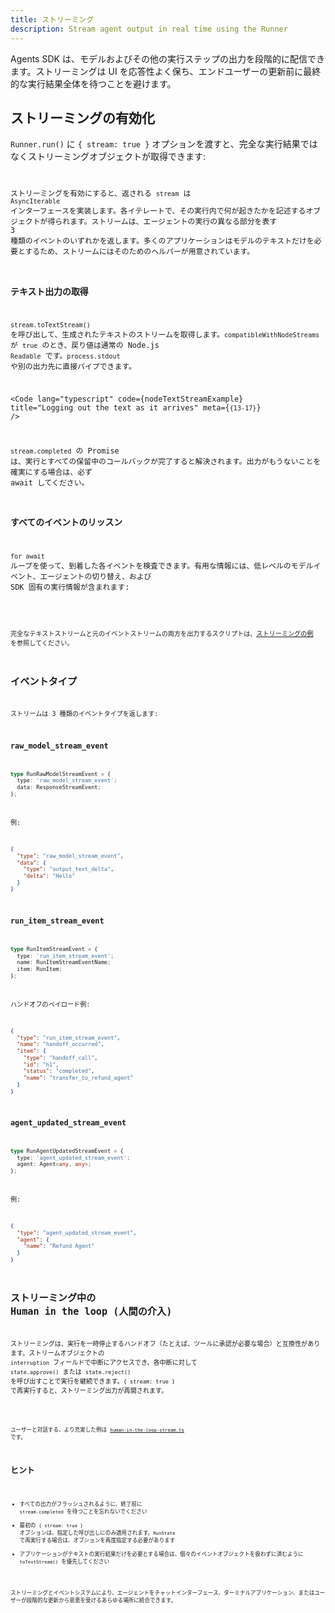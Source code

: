 ```yaml
---
title: ストリーミング
description: Stream agent output in real time using the Runner
---
```



Agents SDK は、モデルおよびその他の実行ステップの出力を段階的に配信できます。ストリーミングは UI を応答性よく保ち、エンドユーザーの更新前に最終的な実行結果全体を待つことを避けます。

## ストリーミングの有効化

`Runner.run()` に `{ stream: true }` オプションを渡すと、完全な実行結果ではなくストリーミングオブジェクトが取得できます:

<Code
  lang="typescript"
  code={basicStreamingExample}
  title="Enabling streaming"
/>

ストリーミングを有効にすると、返される `stream` は `AsyncIterable` インターフェースを実装します。各イテレートで、その実行内で何が起きたかを記述するオブジェクトが得られます。ストリームは、エージェントの実行の異なる部分を表す 3 種類のイベントのいずれかを返します。多くのアプリケーションはモデルのテキストだけを必要とするため、ストリームにはそのためのヘルパーが用意されています。

### テキスト出力の取得

`stream.toTextStream()` を呼び出して、生成されたテキストのストリームを取得します。`compatibleWithNodeStreams` が `true` のとき、戻り値は通常の Node.js `Readable` です。`process.stdout` や別の出力先に直接パイプできます。

<Code
  lang="typescript"
  code={nodeTextStreamExample}
  title="Logging out the text as it arrives"
  meta={`{13-17}`}
/>

`stream.completed` の Promise は、実行とすべての保留中のコールバックが完了すると解決されます。出力がもうないことを確実にする場合は、必ず await してください。

### すべてのイベントのリッスン

`for await` ループを使って、到着した各イベントを検査できます。有用な情報には、低レベルのモデルイベント、エージェントの切り替え、および SDK 固有の実行情報が含まれます:

<Code
  lang="typescript"
  code={handleAllEventsExample}
  title="Listening to all events"
/>

完全なテキストストリームと元のイベントストリームの両方を出力するスクリプトは、[ストリーミングの例](https://github.com/openai/openai-agents-js/tree/main/examples/agent-patterns/streamed.ts) を参照してください。

## イベントタイプ

ストリームは 3 種類のイベントタイプを返します:

### raw_model_stream_event

```ts
type RunRawModelStreamEvent = {
  type: 'raw_model_stream_event';
  data: ResponseStreamEvent;
};
```

例:

```json
{
  "type": "raw_model_stream_event",
  "data": {
    "type": "output_text_delta",
    "delta": "Hello"
  }
}
```

### run_item_stream_event

```ts
type RunItemStreamEvent = {
  type: 'run_item_stream_event';
  name: RunItemStreamEventName;
  item: RunItem;
};
```

ハンドオフのペイロード例:

```json
{
  "type": "run_item_stream_event",
  "name": "handoff_occurred",
  "item": {
    "type": "handoff_call",
    "id": "h1",
    "status": "completed",
    "name": "transfer_to_refund_agent"
  }
}
```

### agent_updated_stream_event

```ts
type RunAgentUpdatedStreamEvent = {
  type: 'agent_updated_stream_event';
  agent: Agent<any, any>;
};
```

例:

```json
{
  "type": "agent_updated_stream_event",
  "agent": {
    "name": "Refund Agent"
  }
}
```

## ストリーミング中の Human in the loop (人間の介入)

ストリーミングは、実行を一時停止するハンドオフ（たとえば、ツールに承認が必要な場合）と互換性があります。ストリームオブジェクトの `interruption` フィールドで中断にアクセスでき、各中断に対して `state.approve()` または `state.reject()` を呼び出すことで実行を継続できます。`{ stream: true }` で再実行すると、ストリーミング出力が再開されます。

<Code
  lang="typescript"
  code={streamedHITLExample}
  title="Handling human approval while streaming"
/>

ユーザーと対話する、より充実した例は
[`human-in-the-loop-stream.ts`](https://github.com/openai/openai-agents-js/tree/main/examples/agent-patterns/human-in-the-loop-stream.ts)
です。

## ヒント

- すべての出力がフラッシュされるように、終了前に `stream.completed` を待つことを忘れないでください
- 最初の `{ stream: true }` オプションは、指定した呼び出しにのみ適用されます。`RunState` で再実行する場合は、オプションを再度指定する必要があります
- アプリケーションがテキストの実行結果だけを必要とする場合は、個々のイベントオブジェクトを扱わずに済むように `toTextStream()` を優先してください

ストリーミングとイベントシステムにより、エージェントをチャットインターフェース、ターミナルアプリケーション、またはユーザーが段階的な更新から恩恵を受けるあらゆる場所に統合できます。
